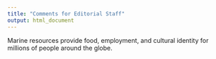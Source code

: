 ```yaml
---
title: "Comments for Editorial Staff"
output: html_document
---
```


Marine resources provide food, employment, and cultural identity for millions of people around the globe. 